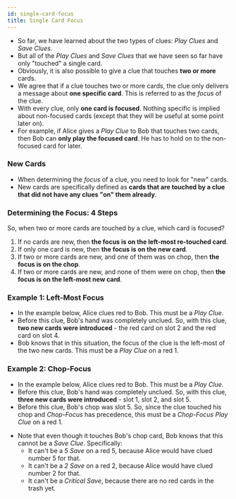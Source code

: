 ```yaml
---
id: single-card-focus
title: Single Card Focus
---
```



<BeginnersGuideProgress id="single-card-focus" />

- So far, we have learned about the two types of clues: _Play Clues_ and _Save Clues_.
- But all of the _Play Clues_ and _Save Clues_ that we have seen so far have only "touched" a single card.
- Obviously, it is also possible to give a clue that touches **two or more** cards.
- We agree that if a clue touches two or more cards, the clue only delivers a message about **one specific card**. This is referred to as the _focus_ of the clue.
- With every clue, only **one card is focused**. Nothing specific is implied about non-focused cards (except that they will be useful at some point later on).
- For example, if Alice gives a _Play Clue_ to Bob that touches two cards, then Bob can **only play the focused card**. He has to hold on to the non-focused card for later.

### New Cards

- When determining the _focus_ of a clue, you need to look for "new" cards.
- New cards are specifically defined as **cards that are touched by a clue that did not have any clues "on" them already**.

### Determining the Focus: 4 Steps

So, when two or more cards are touched by a clue, which card is focused?

1. If no cards are new, then **the focus is on the left-most re-touched card**.
1. If only one card is new, then **the focus is on the new card**.
1. If two or more cards are new, and one of them was on chop, then **the focus is on the chop**.
1. If two or more cards are new, and none of them were on chop, then **the focus is on the left-most new card**.

### Example 1: Left-Most Focus

- In the example below, Alice clues red to Bob. This must be a _Play Clue_.
- Before this clue, Bob's hand was completely unclued. So, with this clue, **two new cards were introduced** - the red card on slot 2 and the red card on slot 4.
- Bob knows that in this situation, the focus of the clue is the left-most of the two new cards. This must be a _Play Clue_ on a red 1.

<LeftMostFocus />

### Example 2: Chop-Focus

- In the example below, Alice clues red to Bob. This must be a _Play Clue_.
- Before this clue, Bob's hand was completely unclued. So, with this clue, **three new cards were introduced** - slot 1, slot 2, and slot 5.
- Before this clue, Bob's chop was slot 5. So, since the clue touched his chop and _Chop-Focus_ has precedence, this must be a _Chop-Focus Play Clue_ on a red 1.

<ChopFocus />

- Note that even though it touches Bob's chop card, Bob knows that this cannot be a _Save Clue_. Specifically:
  - It can't be a _5 Save_ on a red 5, because Alice would have clued number 5 for that.
  - It can't be a _2 Save_ on a red 2, because Alice would have clued number 2 for that.
  - It can't be a _Critical Save_, because there are no red cards in the trash yet.
